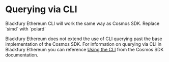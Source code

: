 
# Querying via CLI
 
<Callout type="info" emoji="ℹ️">
  Blackfury Ethereum CLI will work the same way as Cosmos SDK. Replace `simd` with `polard`
</Callout>

Blackfury Ethereum does not extend the use of CLI querying past the base implementation of the Cosmos SDK.
For information on querying via CLI in Blackfury Ethereum you can reference [Using the CLI](https://docs.cosmos.network/main/run-node/interact-node#using-the-cli) 
from the Cosmos SDK documentation.